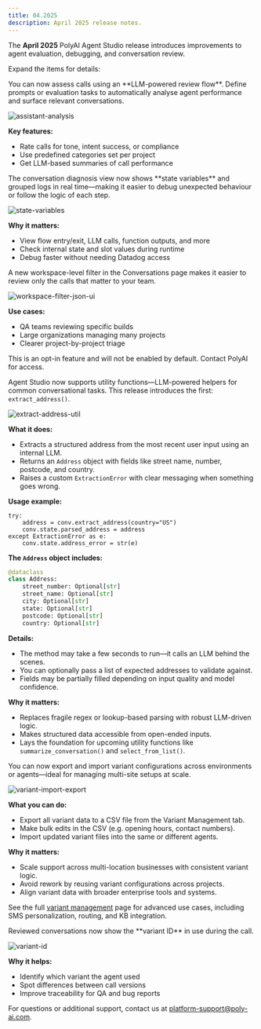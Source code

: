 ```yaml
---
title: 04.2025
description: April 2025 release notes.
---
```


The **April 2025** PolyAI Agent Studio release introduces improvements to agent evaluation, debugging, and conversation review.

Expand the items for details:

<AccordionGroup>

<Accordion title="Call analysis and categorisation" icon="list-check">
You can now assess calls using an **LLM-powered review flow**. Define prompts or evaluation tasks to automatically analyse agent performance and surface relevant conversations.

![assistant-analysis](/images/release-notes/2504/call-categorization.png)

**Key features:**
- Rate calls for tone, intent success, or compliance
- Use predefined categories set per project
- Get LLM-based summaries of call performance

</Accordion>

<Accordion title="Enhanced diagnosis logging in Agent Studio" icon="bug">
The conversation diagnosis view now shows **state variables** and grouped logs in real time—making it easier to debug unexpected behaviour or follow the logic of each step.

![state-variables](/images/release-notes/2504/state-vars.png)

**Why it matters:**
- View flow entry/exit, LLM calls, function outputs, and more
- Check internal state and slot values during runtime
- Debug faster without needing Datadog access

</Accordion>

<Accordion title="Workspace filter in Conversations" icon="window-restore">
A new workspace-level filter in the Conversations page makes it easier to review only the calls that matter to your team.

![workspace-filter-json-ui](/images/release-notes/2504/conv-version-filter.png)

**Use cases:**
- QA teams reviewing specific builds
- Large organizations managing many projects
- Clearer project-by-project triage

</Accordion>

<Accordion title="Utility function – extract_address" icon="address-book">
<Note>This is an opt-in feature and will not be enabled by default. Contact PolyAI for access.</Note>

Agent Studio now supports utility functions—LLM-powered helpers for common conversational tasks. This release introduces the first: `extract_address()`.

![extract-address-util](/images/release-notes/2504/address-util.png)

**What it does:**
- Extracts a structured address from the most recent user input using an internal LLM.
- Returns an `Address` object with fields like street name, number, postcode, and country.
- Raises a custom `ExtractionError` with clear messaging when something goes wrong.

**Usage example:**
```
try:
    address = conv.extract_address(country="US")
    conv.state.parsed_address = address
except ExtractionError as e:
    conv.state.address_error = str(e)
```

**The `Address` object includes:**
```python
@dataclass
class Address:
    street_number: Optional[str]
    street_name: Optional[str]
    city: Optional[str]
    state: Optional[str]
    postcode: Optional[str]
    country: Optional[str]
```

**Details:**
- The method may take a few seconds to run—it calls an LLM behind the scenes.
- You can optionally pass a list of expected addresses to validate against.
- Fields may be partially filled depending on input quality and model confidence.

**Why it matters:**
- Replaces fragile regex or lookup-based parsing with robust LLM-driven logic.
- Makes structured data accessible from open-ended inputs.
- Lays the foundation for upcoming utility functions like `summarize_conversation()` and `select_from_list()`.

</Accordion>

<Accordion title="Import and export variants" icon="arrow-right-arrow-left">
You can now export and import variant configurations across environments or agents—ideal for managing multi-site setups at scale.

![variant-import-export](/images/release-notes/2504/variant-export.png)

**What you can do:**
- Export all variant data to a CSV file from the Variant Management tab.
- Make bulk edits in the CSV (e.g. opening hours, contact numbers).
- Import updated variant files into the same or different agents.

**Why it matters:**
- Scale support across multi-location businesses with consistent variant logic.
- Avoid rework by reusing variant configurations across projects.
- Align variant data with broader enterprise tools and systems.

<Tip>See the full [variant management](/variant-management/introduction) page for advanced use cases, including SMS personalization, routing, and KB integration.</Tip>
</Accordion>

<Accordion title="Variant ID added to conversations" icon="fingerprint">
Reviewed conversations now show the **variant ID** in use during the call.

![variant-id](/images/release-notes/2504/call-variant.png)

**Why it helps:**
- Identify which variant the agent used
- Spot differences between call versions
- Improve traceability for QA and bug reports

</Accordion>

</AccordionGroup>

For questions or additional support, contact us at [platform-support@poly-ai.com](mailto:platform-support@poly-ai.com).